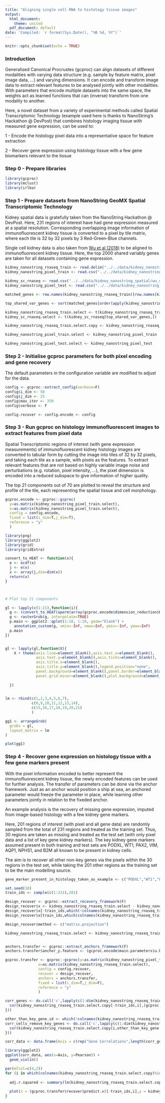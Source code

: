 ```yaml
---
title: "Aligning single cell RNA to histology tissue images"
output:
  html_document:
    theme: united
  pdf_document: default
date: 'Compiled: `r format(Sys.Date(), "%B %d, %Y")`'
---
```


```r
knitr::opts_chunk$set(echo = TRUE)
```

### Introduction

Generalised Canonical Procrustes (gcproc) can align datasets of different modalities with varying data structure (e.g. sample by feature matrix, pixel image data, ...) and varying dimensions. It can encode and transform image data to extract relevant features to be analysed jointly with other modalities. With parameters that encode multiple datasets into the same space, the weights act as learned functions that can (inverse) transform from one modality to another.

Here, a novel dataset from a variety of experimental methods called Spatial Transcriptomic Technology (example used here is thanks to NanoString's Hackathon @ DevPost) that combines histology imaging tissue with measured gene expression, can be used to:


1 - Encode the histology pixel data into a representative space for feature extraction

2 - Recover gene expression using histology tissue with a few gene biomarkers relevant to the tissue


### Step 0 - Prepare libraries

```r
library(gcproc)
library(mclust)
library(irlba)
```


### Step 1 - Prepare datasets from NanoString GeoMX Spatial Transcriptomic Technology

Kidney spatial data is gratefully taken from the NanoString Hackathon @ DevPost. Here, 231 regions of interest have had gene expression measured at a spatial resolution. Corresponding overlapping image information of immunofluorescent kidney tissue is converted to a pixel by tile matrix, where each tile is 32 by 32 pixels by 3 Red-Green-Blue channels. 

Single cell kidney data is also taken from [Wu et al (2018)](https://pubmed.ncbi.nlm.nih.gov/29980650/) to be aligned to immunofluorescent kidney tissue. Here, the top 2000 shared variably genes are taken for all datasets containing gene expression.

```r

kidney_nanostring_rnaseq_train <- read.delim("../../data/kidney_nanostring_spatial/Kidney_Raw_TargetCountMatrix.txt",row.names=1)
kidney_nanostring_pixel_train <- read.csv("../../data/kidney_nanostring_spatial/TRAIN_pixels_color.csv",row.names=1)

kidney_sc_rnaseq <- read.csv("../../data/kidney_nanostring_spatial/wu_counts.csv",row.names=1)
kidney_nanostring_pixel_test <- read.csv("../../data/kidney_nanostring_spatial/TEST_pixels_color.csv",row.names=1)

matched_genes <- row.names(kidney_nanostring_rnaseq_train)[row.names(kidney_nanostring_rnaseq_train) %in% row.names(kidney_sc_rnaseq)]

top_shared_var_genes <- sort(matched_genes[order(apply(kidney_nanostring_rnaseq_train[matched_genes,],1,var)+apply(kidney_sc_rnaseq[matched_genes,],1,var),decreasing = T)[1:2000]])

kidney_nanostring_rnaseq_train.select <- t(kidney_nanostring_rnaseq_train[top_shared_var_genes,])
kidney_sc_rnaseq.select <- t(kidney_sc_rnaseq[top_shared_var_genes,])

kidney_nanostring_rnaseq_train.select.copy <- kidney_nanostring_rnaseq_train.select <- kidney_nanostring_rnaseq_train.select

kidney_nanostring_pixel_train.select <- kidney_nanostring_pixel_train

kidney_nanostring_pixel_test.select <- kidney_nanostring_pixel_test


```


### Step 2 - Initialise gcproc parameters for both pixel encoding and gene recovery

The default parameters in the configuration variable are modified to adjust for the data.

```r

config <- gcproc::extract_config(verbose=F)
config$i_dim <- 50
config$j_dim <- 25
config$max_iter <- 350
config$verbose <- F

config.recover <- config.encode <- config


```


### Step 3 - Run gcproc on histology immunofluorescent images to extract features from pixel data

Spatial Transcriptomic regions of interest (with gene expression measurements) of immunofluorescent kidney histology images are converted to tabular form by cutting the image into tiles of 32 by 32 pixels, and taking each tile as a sample, with pixels as the features. To extract relevant features that are not based on highly variable image noise and perturbations (e.g. rotation, pixel intensity, ...), the pixel dimension is encoded into a reduced subspace to give information of higher quality.

The top 21 components out of 70 are plotted to reveal the structure and profile of the tile, each representing the spatial tissue and cell morphology.

```r

gcproc.encode <- gcproc::gcproc(
  y=as.matrix(kidney_nanostring_pixel_train.select),
  x=as.matrix(kidney_nanostring_pixel_train.select),
  config = config.encode,
  fixed = list(i_dim=T,j_dim=T),
  reference = "y"
  )

library(png)
library(ggplot2)
library(grid)
library(gridExtra)

convert_to_HEAT <- function(x){
  e <- ecdf(x)
  j <- e(x)
  x <- array(j,dim=dim(x))
  return(x)
}



# Plot top 21 components

gl <- lapply(c(1:21),function(i){
  g <- (convert_to_HEAT(aperm(array(gcproc.encode$dimension_reduction$K.y_dim_red[,i],dim=c(3,32,32)),c(2,3,1))))
  g <- rasterGrob(g, interpolate=TRUE)
  p.main <- ggplot2::qplot(1:10, 1:10, geom="blank") +
    annotation_custom(g, xmin=-Inf, xmax=Inf, ymin=-Inf, ymax=Inf)
  p.main
})


gl <- lapply(gl,function(X){
    X + theme(axis.line=element_blank(),axis.text.x=element_blank(),
              axis.text.y=element_blank(),axis.ticks=element_blank(),
              axis.title.x=element_blank(),
              axis.title.y=element_blank(),legend.position="none",
              panel.background=element_blank(),panel.border=element_blank(),panel.grid.major=element_blank(),
              panel.grid.minor=element_blank(),plot.background=element_blank())
    
  })
  

lm <- rbind(c(1,2,3,4,5,6,7),
            c(8,9,10,11,12,13,14),
            c(15,16,17,18,19,20,21)
            )

gg1 <- arrangeGrob(
  grobs = gl,
  layout_matrix = lm
)

plot(gg1)


```

### Step 4 - Recover gene expression on histology tissue with a few gene markers present

With the pixel information encoded to better represent the immunofluorescent kidney tissue, the newly encoded features can be used for further analysis. The transfer of parameters can be done via the anchor framework. Just as an anchor would position a ship at sea, an anchored parameter would freeze the parameter in place, while learning other parameters jointly in relation to the fixeded anchor.

An example analysis is the recovery of missing gene expression, imputed from image-based histology with a few kidney gene markers. 

Here, 201 regions of interest (with pixel and all gene data) are randomly sampled from the total of 231 regions and treated as the training set. Thus, 30 regions are taken as missing and treated as the test set (with only pixel data and a list of key gene kidney markers). The key kidney gene markers assumed present in both training and test sets are PODXL, WT1, PAX2, VIM, AQP1, NPHS1, and B2M all known to be present in kidney cells. 

The aim is to recover all other non-key genes via the pixels within the 30 regions in the test set, while taking the 201 other regions as the training set to be the main modelling source.

```r

gene_marker_present_in_histology_taken_as_example <- c("PODXL","WT1","PAX2","VIM","AQP1","NPHS1","B2M")

set.seed(10)
train_ids <- sample(c(1:231),201)

design_recover <- gcproc::extract_recovery_framework(F)
design_recover$x <- kidney_nanostring_rnaseq_train.select - kidney_nanostring_rnaseq_train.select
design_recover$x[-train_ids,which(!colnames(kidney_nanostring_rnaseq_train.select) %in% c(gene_marker_present_in_histology_taken_as_example))] <- 1
design_recover$x[train_ids,which(colnames(kidney_nanostring_rnaseq_train.select) %in% c(gene_marker_present_in_histology_taken_as_example))] <- 0

design_recover$method <- c("matrix.projection")

kidney_nanostring_rnaseq_train.select <- kidney_nanostring_rnaseq_train.select.copy*(1-design_recover$x) + do.call('cbind',lapply(c(1:dim(design_recover$x)[2]),function(X){(design_recover$x[,X])*median(kidney_nanostring_rnaseq_train.select.copy[which((1-design_recover$x)[,X]==1),X])}))


anchors.transfer <- gcproc::extract_anchors_framework(F)
anchors.transfer$anchor_y.feature <- (gcproc.encode$main.parameters$u.beta)

gcproc.transfer <- gcproc::gcproc(y=as.matrix(kidney_nanostring_pixel_train.select),
               x=as.matrix(kidney_nanostring_rnaseq_train.select),
               config = config.recover,
               recover = design_recover,
               anchors = anchors.transfer,
               fixed = list(i_dim=T,j_dim=F),
               reference = "y"
               )

corr_genes <- do.call('c',lapply(c(1:dim(kidney_nanostring_rnaseq_train.select.copy)[2]),function(i){
  cor(kidney_nanostring_rnaseq_train.select.copy[-train_ids,i],(gcproc.transfer$recover$predict.x)[-train_ids,i])
}))

other_than_key_gene.id <- which(!colnames(kidney_nanostring_rnaseq_train.select) %in% c(gene_marker_present_in_histology_taken_as_example))
corr_cells_remove_key_genes <- do.call('c',lapply(c(1:dim(kidney_nanostring_rnaseq_train.select.copy)[1])[-train_ids],function(i){
  cor(kidney_nanostring_rnaseq_train.select.copy[i,other_than_key_gene.id],(gcproc.transfer$recover$predict.x)[i,other_than_key_gene.id])
}))

corr_data <- data.frame(Axis = c(rep("Gene Correlations",length(corr_genes)),rep("Cell Correlations",length(corr_cells_remove_key_genes))), Pearson = c(corr_genes,corr_cells_remove_key_genes))

library(ggplot2)
ggplot(corr_data, aes(x=Axis, y=Pearson)) + 
  geom_violin()

par(mfcol=c(4,2))
for (i in which(colnames(kidney_nanostring_rnaseq_train.select.copy)%in%c("HLA-A","CD74","AQP2","KRT8","NPHS2","ITGB1","PAX8","PDGFRA"))){
  
  adj.r.squared <- summary(lm(kidney_nanostring_rnaseq_train.select.copy[-train_ids,i]~(gcproc.transfer$recover$predict.x)[-train_ids,i]))$adj.r.squared
  
  plot(x = (gcproc.transfer$recover$predict.x)[-train_ids,i],y = kidney_nanostring_rnaseq_train.select.copy[-train_ids,i],main=paste(colnames(kidney_nanostring_rnaseq_train.select)[i]," \n Adj. R^2: ",adj.r.squared,sep=""), xlab = "recovered RNA levels", ylab = "Observed RNA levels",cex=1.5,pch=19)
}

```




